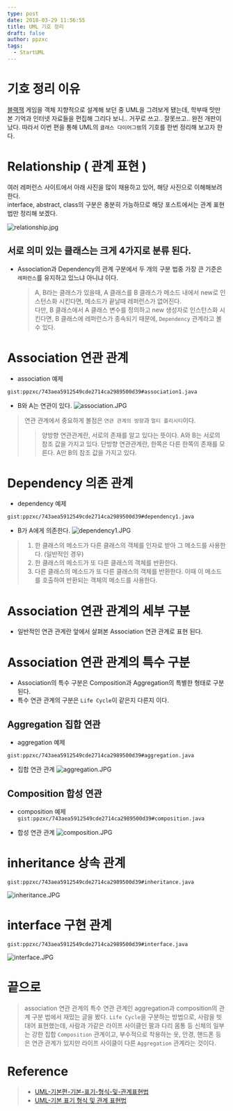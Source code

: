 ```yaml
---
type: post
date: 2018-03-29 11:56:55
title: UML 기호 정리
draft: false
author: ppzxc
tags:
  - StartUML
---
```


# 기호 정리 이유

[블랙잭](<https://jungha-cho.github.io/2018/03/29/%EA%B0%9D%EC%B2%B4%EC%A7%80%ED%96%A5%EC%84%A4%EA%B3%84-%EB%B8%94%EB%9E%99%EC%9E%AD(7)/>) 게임을 객체 지향적으로 설계해 보던 중 UML을 그려보게 됐는데, 학부때 맛만 본 기억과 인터넷 자료들을 편집해 그리다 보니.. 거꾸로 쓰고.. 잘못쓰고.. 완전 개판이 났다.
따라서 이번 편을 통해 UML의 `클래스 다이어그램`의 기호를 한번 정리해 보고자 한다.

# Relationship ( 관계 표현 )

여러 레퍼런스 사이트에서 아래 사진을 많이 채용하고 있어, 해당 사진으로 이해해보려 한다.  
interface, abstract, class의 구분은 충분히 가능하므로 해당 포스트에서는 관계 표현법만 정리해 보겠다.

![relationship.jpg](../images/relationship.jpg)

## 서로 의미 있는 클래스는 크게 4가지로 분류 된다.

- Association과 Dependency의 관계 구분에서 두 개의 구분 법중 가장 큰 기준은 `레퍼런스`를 유지하고 있느냐 아니냐 이다.
  > A, B라는 클래스가 있을때, A 클래스를 B 클래스가 메소드 내에서 new로 인스턴스화 시킨다면, 메소드가 끝날때 레퍼런스가 없어진다.  
  > 다만, B 클래스에서 A 클래스 변수를 정의하고 new 생성자로 인스턴스화 시킨다면, B 클래스에 레퍼런스가 종속되기 때문에, `Dependency` 관계라고 볼 수 있다.

# Association 연관 관계

- association 예제

`gist:ppzxc/743aea5912549cde2714ca2989500d39#association1.java`

- B와 A는 연관이 있다.
  ![association.JPG](../images/association.JPG)

> 연관 관계에서 중요하게 볼점은 `연관 관계의 방향`과 `멀티 플리시티`이다.
>
> > 양방향 연관관계란, 서로의 존재를 알고 있다는 뜻이다. A와 B는 서로의 참조 값을 가지고 있다.
> > 단방향 연관관계란, 한쪽은 다른 한쪽의 존재를 모른다. A만 B의 참조 값을 가지고 있다.

# Dependency 의존 관계

- dependency 예제

`gist:ppzxc/743aea5912549cde2714ca2989500d39#dependency1.java`

- B가 A에게 의존한다.
  ![dependency1.JPG](../images/dependency1.JPG)

> 1. 한 클래스의 메소드가 다른 클래스의 객체를 인자로 받아 그 메소드를 사용한다. (일반적인 경우)
> 2. 한 클래스의 메소드가 또 다른 클래스의 객체를 반환한다.
> 3. 다른 클래스의 메소드가 또 다른 클래스의 객체를 반환한다. 이때 이 메소드를 호출하여 반환되는 객체의 메소드를 사용한다.

# Association 연관 관계의 세부 구분

- 일반적인 연관 관계란 앞에서 살펴본 Association 연관 관계로 표현 된다.

# Association 연관 관계의 특수 구분

- Association의 특수 구분은 Composition과 Aggregation의 특별한 형태로 구분 된다.
- 특수 연관 관계의 구분은 `Life Cycle`이 같은지 다른지 이다.

## Aggregation 집합 연관

- aggregation 예제

`gist:ppzxc/743aea5912549cde2714ca2989500d39#aggregation.java`

- 집합 연관 관계
  ![aggregation.JPG](../images/aggregation.JPG)

## Composition 합성 연관

- composition 예제
  `gist:ppzxc/743aea5912549cde2714ca2989500d39#composition.java`

- 합성 연관 관계
  ![composition.JPG](../images/composition.JPG)

# inheritance 상속 관계

`gist:ppzxc/743aea5912549cde2714ca2989500d39#inheritance.java`

![inheritance.JPG](../images/inheritance.JPG)

# interface 구현 관계

`gist:ppzxc/743aea5912549cde2714ca2989500d39#interface.java`

![interface.JPG](../images/interface.JPG)

# 끝으로

> association 연관 관계의 특수 연관 관계인 aggregation과 composition의 관계 구분 법에서 재밌는 글을 봤다.
> `Life Cycle`을 구분하는 방법으로, 사람을 빗대어 표현했는데, 사람과 가같은 라이프 사이클인 팔과 다리 몸통 등 신체의 일부는 강한 집합 `Composition` 관계이고,
> 부수적으로 착용하는 옷, 안경, 핸드폰 등은 연관 관계가 있지만 라이프 사이클이 다른 `Aggregation` 관계라는 것이다.

# Reference

> - [UML-기본편-기본-표기-형식-및-관계표현법](http://geniusduck.tistory.com/entry/UML-%EA%B8%B0%EB%B3%B8%ED%8E%B8-%EA%B8%B0%EB%B3%B8-%ED%91%9C%EA%B8%B0-%ED%98%95%EC%8B%9D-%EB%B0%8F-%EA%B4%80%EA%B3%84%ED%91%9C%ED%98%84%EB%B2%95)
> - [UML-기본 표기 형식 및 관계 표현법](http://weicomes.tistory.com/179)
